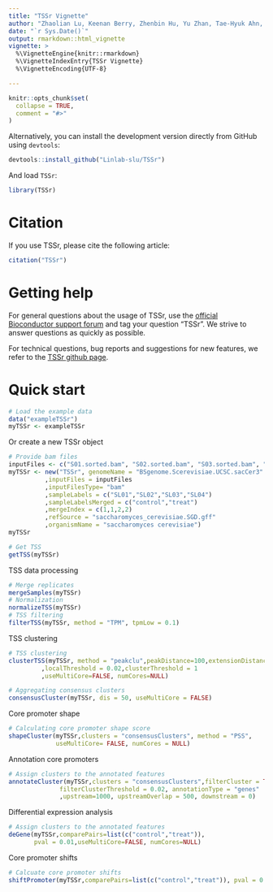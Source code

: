```yaml
---
title: "TSSr Vignette"
author: "Zhaolian Lu, Keenan Berry, Zhenbin Hu, Yu Zhan, Tae-Hyuk Ahn, Zhenguo Lin"
date: "`r Sys.Date()`"
output: rmarkdown::html_vignette
vignette: >
  %\VignetteEngine{knitr::rmarkdown}
  %\VignetteIndexEntry{TSSr Vignette}
  %\VignetteEncoding{UTF-8}

---
```


```r
knitr::opts_chunk$set(
  collapse = TRUE,
  comment = "#>"
)
```


Alternatively, you can install the development version directly from GitHub using `devtools`:

```r
devtools::install_github("Linlab-slu/TSSr")
```

And load `TSSr`:

```r
library(TSSr)
```

# Citation

If you use TSSr, please cite the following article:

```r
citation("TSSr")
```

# Getting help

For general questions about the usage of TSSr, use the [official Bioconductor support forum](https://support.bioconductor.org) and tag your question "TSSr". We strive to answer questions as quickly as possible.

For technical questions, bug reports and suggestions for new features, we refer to the [TSSr github page](https://github.com/Linlab-slu/TSSr/issues).

# Quick start

```r
# Load the example data
data("exampleTSSr")
myTSSr <- exampleTSSr
```

Or create a new TSSr object

```r
# Provide bam files
inputFiles <- c("S01.sorted.bam", "S02.sorted.bam", "S03.sorted.bam", "S04.sorted.bam")
myTSSr <- new("TSSr", genomeName = "BSgenome.Scerevisiae.UCSC.sacCer3"
          ,inputFiles = inputFiles
          ,inputFilesType= "bam"
          ,sampleLabels = c("SL01","SL02","SL03","SL04")
          ,sampleLabelsMerged = c("control","treat")
          ,mergeIndex = c(1,1,2,2)
          ,refSource = "saccharomyces_cerevisiae.SGD.gff"
          ,organismName = "saccharomyces cerevisiae")
myTSSr
```

```r
# Get TSS
getTSS(myTSSr)
```

TSS data processing

```r
# Merge replicates
mergeSamples(myTSSr)
# Normalization
normalizeTSS(myTSSr)
# TSS filtering
filterTSS(myTSSr, method = "TPM", tpmLow = 0.1)
```

TSS clustering

```r
# TSS clustering 
clusterTSS(myTSSr, method = "peakclu",peakDistance=100,extensionDistance=30
         ,localThreshold = 0.02,clusterThreshold = 1
         ,useMultiCore=FALSE, numCores=NULL)

# Aggregating consensus clusters
consensusCluster(myTSSr, dis = 50, useMultiCore = FALSE)
```

Core promoter shape

```r
# Calculating core promoter shape score
shapeCluster(myTSSr,clusters = "consensusClusters", method = "PSS",
             useMultiCore= FALSE, numCores = NULL)
```

Annotation core promoters

```r
# Assign clusters to the annotated features
annotateCluster(myTSSr,clusters = "consensusClusters",filterCluster = TRUE,
              filterClusterThreshold = 0.02, annotationType = "genes"
              ,upstream=1000, upstreamOverlap = 500, downstream = 0)
```

Differential expression analysis

```r
# Assign clusters to the annotated features
deGene(myTSSr,comparePairs=list(c("control","treat")), 
       pval = 0.01,useMultiCore=FALSE, numCores=NULL)
```

Core promoter shifts

```r
# Calcuate core promoter shifts
shiftPromoter(myTSSr,comparePairs=list(c("control","treat")), pval = 0.01)
```






